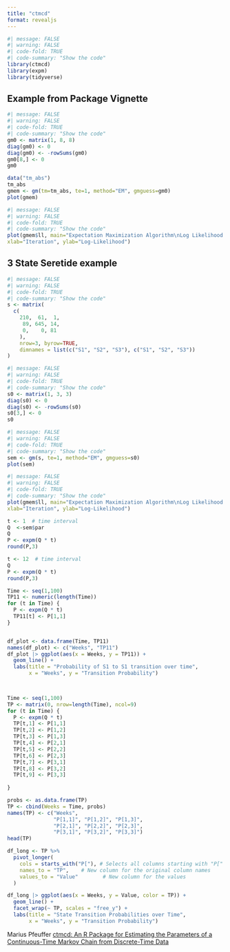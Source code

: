 ```yaml
---
title: "ctmcd"
format: revealjs
---
```


```r
#| message: FALSE
#| warning: FALSE
#| code-fold: TRUE
#| code-summary: "Show the code"
library(ctmcd)
library(expm)
library(tidyverse)
```
## Example from Package Vignette


```r
#| message: FALSE
#| warning: FALSE
#| code-fold: TRUE
#| code-summary: "Show the code"
gm0 <- matrix(1, 8, 8)
diag(gm0) <- 0
diag(gm0) <- -rowSums(gm0)
gm0[8,] <- 0
gm0
```
```r

data("tm_abs")
tm_abs
gmem <- gm(tm=tm_abs, te=1, method="EM", gmguess=gm0)
plot(gmem)
```

```r
#| message: FALSE
#| warning: FALSE
#| code-fold: TRUE
#| code-summary: "Show the code"
plot(gmem$ll, main="Expectation Maximization Algorithm\nLog Likelihood Path",
xlab="Iteration", ylab="Log-Likelihood")
```


## 3 State Seretide example

```r
#| message: FALSE
#| warning: FALSE
#| code-fold: TRUE
#| code-summary: "Show the code"
s <- matrix(
  c(
    210,  61,  1,
     89, 645, 14,
     0,    0, 81
    ),  
    nrow=3, byrow=TRUE,
    dimnames = list(c("S1", "S2", "S3"), c("S1", "S2", "S3"))
)
```


```r
#| message: FALSE
#| warning: FALSE
#| code-fold: TRUE
#| code-summary: "Show the code"
s0 <- matrix(1, 3, 3)
diag(s0) <- 0
diag(s0) <- -rowSums(s0)
s0[3,] <- 0
s0
```

```r
#| message: FALSE
#| warning: FALSE
#| code-fold: TRUE
#| code-summary: "Show the code"
sem <- gm(s, te=1, method="EM", gmguess=s0)
plot(sem)
```

```r
#| message: FALSE
#| warning: FALSE
#| code-fold: TRUE
#| code-summary: "Show the code"
plot(gmem$ll, main="Expectation Maximization Algorithm\nLog Likelihood Path",
xlab="Iteration", ylab="Log-Likelihood")
```




```r
t <- 1  # time interval
Q  <-sem$par
Q
P <- expm(Q * t)
round(P,3)
```

```r
t <- 12  # time interval
Q
P <- expm(Q * t)
round(P,3)

```

```r
Time <- seq(1,100)
TP11 <- numeric(length(Time))
for (t in Time) {
  P <- expm(Q * t)
  TP11[t] <- P[1,1]
}


df_plot <- data.frame(Time, TP11)
names(df_plot) <- c("Weeks", "TP11")
df_plot |> ggplot(aes(x = Weeks, y = TP11)) +
  geom_line() +
  labs(title = "Probability of S1 to S1 transition over time",
       x = "Weeks", y = "Transition Probability") 

 
```




```r
Time <- seq(1,100)
TP <- matrix(0, nrow=length(Time), ncol=9)
for (t in Time) {
  P <- expm(Q * t)
  TP[t,1] <- P[1,1]
  TP[t,2] <- P[1,2]
  TP[t,3] <- P[1,3]
  TP[t,4] <- P[2,1]
  TP[t,5] <- P[2,2]
  TP[t,6] <- P[2,3]
  TP[t,7] <- P[3,1]
  TP[t,8] <- P[3,2]
  TP[t,9] <- P[3,3]
  
}
```

```r
probs <- as.data.frame(TP)
TP <- cbind(Weeks = Time, probs)
names(TP) <- c("Weeks",
               "P[1,1]", "P[1,2]", "P[1,3]",
               "P[2,1]", "P[2,2]", "P[2,3]",
               "P[3,1]", "P[3,2]", "P[3,3]")
head(TP)
```

```r

df_long <- TP %>%
  pivot_longer(
    cols = starts_with("P["), # Selects all columns starting with "P["
    names_to = "TP",    # New column for the original column names
    values_to = "Value"        # New column for the values
  )
```


```r
df_long |> ggplot(aes(x = Weeks, y = Value, color = TP)) +
  geom_line() +
  facet_wrap(~ TP, scales = "free_y") +
  labs(title = "State Transition Probabilities over Time",
       x = "Weeks", y = "Transition Probability")
```



Marius Pfeuffer [ctmcd: An R Package for Estimating the Parameters of a Continuous-Time Markov Chain from Discrete-Time Data](https://cran.r-project.org/web/packages/ctmcd/vignettes/RJ-2017-038.pdf)
